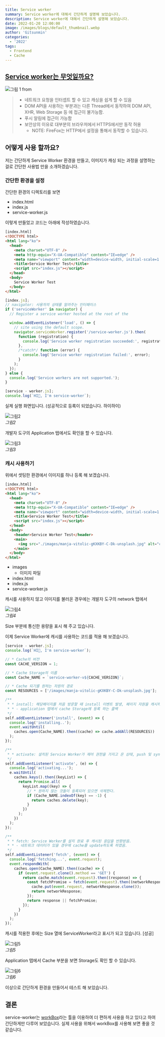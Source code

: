 ```yaml
---
title: Service worker
summary: Service worker에 대해서 간단하게 설명해 보았습니다.
description: Service worker에 대해서 간단하게 설명해 보았습니다.
date: 2022-01-20 12:00:00
image: /images/blogs/default_thumbnail.webp
author: 'Gitsunmin'
categories:
  - '2022'
tags:
  - Frontend
  - Cache
---
```


## [Service worker는 무엇일까요?](https://developer.mozilla.org/en-US/docs/Web/API/Service_Worker_API)

![그림 1 from](./1.png)

> - 네트워크 요청을 인터셉트 할 수 있고 캐싱을 쉽게 할 수 있음
> - DOM API을 사용하는 부분과는 다른 Thread에서 동작하여 DOM API, XHR, Web Storage 등 에 접근이 불가능함.
> - 푸시 알림에 접근이 가능함
> - 보안상의 이유로 대부분의 브라우저에서 HTTPS에서만 동작 허용
>   - NOTE: FireFox는 HTTP에서 설정을 통해서 동작할 수 있습니다.

## 어떻게 사용 할까요?

저는 간단하게 Service Worker 환경을 만들고, 이미지가 캐싱 되는 과정을 설명하는 걸로 간단한 사용법 만을 소개하겠습니다.

### 간단한 환경을 설정

간단한 환경의 디렉토리를 보면

- index.html
- index.js
- service-worker.js

이렇게 만들었고 코드는 아래에 작성하였습니다.

```html
[index.html]
<!DOCTYPE html>
<html lang="ko">
  <head>
    <meta charset="UTF-8" />
    <meta http-equiv="X-UA-Compatible" content="IE=edge" />
    <meta name="viewport" content="width=device-width, initial-scale=1.0" />
    <title>Service Worker Test</title>
    <script src="index.js"></script>
  </head>
  <body>
    Service Worker Test
  </body>
</html>
```

```javascript
[index.js];
// navigator: 사용자의 상태를 알려주는 인터패이스
if ('serviceWorker' in navigator) {
  // Register a service worker hosted at the root of the

  window.addEventListener('load', () => {
    // site using the default scope.
    navigator.serviceWorker.register('/service-worker.js').then(
      function (registration) {
        console.log('Service worker registration succeeded:', registration);
      },
      /*catch*/ function (error) {
        console.log('Service worker registration failed:', error);
      }
    );
  });
} else {
  console.log('Service workers are not supported.');
}
```

```javascript
[service - worker.js];
console.log(`HI👋, I'm service-worker`);
```

실제 실행 화면입니다. (성공적으로 등록이 되었습니다. 하이하이)

![그림2](./2.png)  
_그림2_

개발자 도구의 Application 탭에서도 확인을 할 수 있습니다.

![그림3](./3.png)  
_그림3_

### 캐시 사용하기

위에서 셋팅한 환경에서 이미지를 하나 등록 해 보겠습니다.

```html
[index.html]
<!DOCTYPE html>
<html lang="ko">
  <head>
    <meta charset="UTF-8" />
    <meta http-equiv="X-UA-Compatible" content="IE=edge" />
    <meta name="viewport" content="width=device-width, initial-scale=1.0" />
    <title>Service Worker Test</title>
    <script src="index.js"></script>
  </head>
  <body>
    <header>Service Worker Test</header>
    <main>
      <img src="./images/manja-vitolic-gKXKBY-C-Dk-unsplash.jpg" alt="cat" />
    </main>
  </body>
</html>
```

- images
  - 이미지 파일
- index.html
- index.js
- service-worker.js

캐시를 사용하지 않고 이미지를 불러온 경우에는 개발자 도구의 network 탭에서

![그림4](./4.png)  
_그림4_

Size 부분에 통신한 용량을 표시 해 주고 있습니다.

이제 Service Worker에 캐시를 사용하는 코드를 적용 해 보겠습니다.

```javascript
[service - worker.js];
console.log(`HI👋, I'm service-worker`);

// * Cache의 버전
const CACHE_VERSION = 1;

// * Cache Storage의 이름
const Cache_NAME = `service-worker-v${CACHE_VERSION}`;

// * Cache 되기를 원하는 자원의 경로
const RESOURCES = ['/images/manja-vitolic-gKXKBY-C-Dk-unsplash.jpg'];

/**
 * * install: 해당페이지를 처음 방문할 때 install 이벤트 발생, 페이지 자원을 캐시하는 부분
 * * - application 탭에서 cache Storage에 등록 하는 콜백
 */
self.addEventListener('install', (event) => {
  console.log('installing..');
  event.waitUntil(
    caches.open(Cache_NAME).then((cache) => cache.addAll(RESOURCES))
  );
});

/**
 * * activate: 설치된 Service Worker가 제어 권한을 가지고 온 상태, push 및 sync와 같은 함수가 처리할 준비가 됨.
 */
self.addEventListener('activate', (e) => {
  console.log('activating...');
  e.waitUntil(
    caches.keys().then((keyList) => {
      return Promise.all(
        keyList.map((key) => {
          // * 원하지 않는 것들이 등록되어 있으면 삭제한다.
          if (Cache_NAME.indexOf(key) == -1) {
            return caches.delete(key);
          }
        })
      );
    })
  );
});

/**
 * * fetch: Service Worker를 설치 완료 후 캐시된 응답을 반환받음.
 * * - 네트워크 데이터가 있을 경우에 cache를 update하도록 하였음.
 */
self.addEventListener('fetch', (event) => {
  console.log('fetching...', event.request);
  event.respondWith(
    caches.open(Cache_NAME).then((cache) => {
      if (event.request.clone().method == 'GET') {
        return cache.match(event.request).then((response) => {
          const fetchPromise = fetch(event.request).then((networkResponse) => {
            cache.put(event.request, networkResponse.clone());
            return networkResponse;
          });
          return response || fetchPromise;
        });
      }
    })
  );
});
```

캐시를 적용한 후에는 Size 열에 ServiceWorker라고 표시가 되고 있습니다. [성공]

![그림5](./5.png)  
_그림5_

Application 탭에서 Cache 부분을 보면 Storage도 확인 할 수 있습니다.

![그림6](./6.png)  
_그림6_

이상으로 간단하게 환경을 만들어서 테스트 해 보았습니다.

## 결론

service-worker는 [workBox](https://developers.google.com/web/tools/workbox)라는 툴을 이용하여 더 편하게 사용을 하고 있다고 하여 간단하게만 다루어 보았습니다. 실제 사용을 위해서 workBox를 사용해 보면 좋을 것 같습니다.
